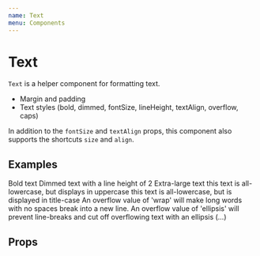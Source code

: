 ```yaml
---
name: Text
menu: Components
---
```



# Text

`Text` is a helper component for formatting text.

- Margin and padding
- Text styles (bold, dimmed, fontSize, lineHeight, textAlign, overflow, caps)

In addition to the `fontSize` and `textAlign` props, this component also supports the shortcuts `size` and `align`.

## Examples

<Playground>
	<Text as="div" bold>
		Bold text
	</Text>
	<Text as="div" dimmed lineHeight={2}>
		Dimmed text with a line height of 2
	</Text>
	<Text as="h1" size="xl">
		Extra-large text
	</Text>
	<Text as="div" caps="all">
		this text is all-lowercase, but displays in uppercase
	</Text>
	<Text as="div" caps="first">
		this text is all-lowercase, but is displayed in title-case
	</Text>
	<Text as="div" overflow="wrap" mt="m">
		An overflow value of 'wrap' will make long words with no spaces break into a new line.
	</Text>
	<Text as="div" overflow="ellipsis" mt="m">
		An overflow value of 'ellipsis' will prevent line-breaks and cut off overflowing text with an ellipsis (…)
	</Text>
</Playground>

## Props

<Props of={Text} />
